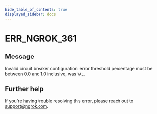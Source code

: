 ```yaml
---
hide_table_of_contents: true
displayed_sidebar: docs
---
```



# ERR_NGROK_361

## Message

Invalid circuit breaker configuration, error threshold percentage must be between 0.0 and 1.0 inclusive, was `VAL`.

<ErrorDetails error="err_ngrok_361" />

## Further help

If you're having trouble resolving this error, please reach out to [support@ngrok.com](mailto:support@ngrok.com?subject=Help%20with%20ERR_NGROK_361).
